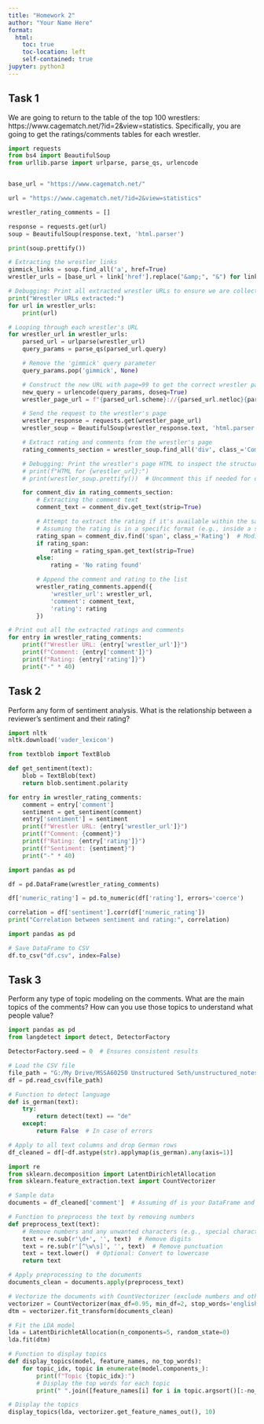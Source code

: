 ```yaml
---
title: "Homework 2"
author: "Your Name Here"
format:
  html:
    toc: true
    toc-location: left
    self-contained: true
jupyter: python3
---
```


## Task 1

We are going to return to the table of the top 100 wrestlers: https://www.cagematch.net/?id=2&view=statistics. Specifically, you are going to get the ratings/comments tables for each wrestler.

```python
import requests
from bs4 import BeautifulSoup
from urllib.parse import urlparse, parse_qs, urlencode


base_url = "https://www.cagematch.net/"

url = "https://www.cagematch.net/?id=2&view=statistics"

wrestler_rating_comments = []

response = requests.get(url)
soup = BeautifulSoup(response.text, 'html.parser')

print(soup.prettify())

# Extracting the wrestler links
gimmick_links = soup.find_all('a', href=True)
wrestler_urls = [base_url + link['href'].replace("&amp;", "&") for link in gimmick_links if 'gimmick=' in link['href']]

# Debugging: Print all extracted wrestler URLs to ensure we are collecting them correctly
print("Wrestler URLs extracted:")
for url in wrestler_urls:
    print(url)

# Looping through each wrestler's URL
for wrestler_url in wrestler_urls:
    parsed_url = urlparse(wrestler_url)
    query_params = parse_qs(parsed_url.query)

    # Remove the 'gimmick' query parameter
    query_params.pop('gimmick', None)

    # Construct the new URL with page=99 to get the correct wrestler page
    new_query = urlencode(query_params, doseq=True)
    wrestler_page_url = f"{parsed_url.scheme}://{parsed_url.netloc}{parsed_url.path}?{new_query}&page=99"

    # Send the request to the wrestler's page
    wrestler_response = requests.get(wrestler_page_url)
    wrestler_soup = BeautifulSoup(wrestler_response.text, 'html.parser')

    # Extract rating and comments from the wrestler's page
    rating_comments_section = wrestler_soup.find_all('div', class_='Comment')

    # Debugging: Print the wrestler's page HTML to inspect the structure (optional)
    # print(f"HTML for {wrestler_url}:")
    # print(wrestler_soup.prettify())  # Uncomment this if needed for debugging

    for comment_div in rating_comments_section:
        # Extracting the comment text
        comment_text = comment_div.get_text(strip=True)

        # Attempt to extract the rating if it's available within the same div
        # Assuming the rating is in a specific format (e.g., inside a span with a specific class)
        rating_span = comment_div.find('span', class_='Rating')  # Modify the class if necessary
        if rating_span:
            rating = rating_span.get_text(strip=True)
        else:
            rating = 'No rating found'

        # Append the comment and rating to the list
        wrestler_rating_comments.append({
            'wrestler_url': wrestler_url,
            'comment': comment_text,
            'rating': rating
        })

# Print out all the extracted ratings and comments
for entry in wrestler_rating_comments:
    print(f"Wrestler URL: {entry['wrestler_url']}")
    print(f"Comment: {entry['comment']}")
    print(f"Rating: {entry['rating']}")
    print("-" * 40)
```


## Task 2

Perform any form of sentiment analysis. What is the relationship between a reviewer's sentiment and their rating?
```python
import nltk
nltk.download('vader_lexicon')
```

```python
from textblob import TextBlob

def get_sentiment(text):
    blob = TextBlob(text)
    return blob.sentiment.polarity

for entry in wrestler_rating_comments:
    comment = entry['comment']
    sentiment = get_sentiment(comment)
    entry['sentiment'] = sentiment  
    print(f"Wrestler URL: {entry['wrestler_url']}")
    print(f"Comment: {comment}")
    print(f"Rating: {entry['rating']}")
    print(f"Sentiment: {sentiment}")  
    print("-" * 40)
```

```python
import pandas as pd

df = pd.DataFrame(wrestler_rating_comments)

df['numeric_rating'] = pd.to_numeric(df['rating'], errors='coerce')

correlation = df['sentiment'].corr(df['numeric_rating'])
print("Correlation between sentiment and rating:", correlation)
```
```python
import pandas as pd

# Save DataFrame to CSV
df.to_csv("df.csv", index=False)
```
## Task 3

Perform any type of topic modeling on the comments. What are the main topics of the comments? How can you use those topics to understand what people value?

```python
import pandas as pd
from langdetect import detect, DetectorFactory

DetectorFactory.seed = 0  # Ensures consistent results

# Load the CSV file
file_path = "G:/My Drive/MSSA60250 Unstructured Seth/unstructured_notes/df.csv"
df = pd.read_csv(file_path)

# Function to detect language
def is_german(text):
    try:
        return detect(text) == "de"
    except:
        return False  # In case of errors

# Apply to all text columns and drop German rows
df_cleaned = df[~df.astype(str).applymap(is_german).any(axis=1)]
```

```python
import re
from sklearn.decomposition import LatentDirichletAllocation
from sklearn.feature_extraction.text import CountVectorizer

# Sample data
documents = df_cleaned['comment']  # Assuming df is your DataFrame and 'comment' is the column with text

# Function to preprocess the text by removing numbers
def preprocess_text(text):
    # Remove numbers and any unwanted characters (e.g., special characters)
    text = re.sub(r'\d+', '', text)  # Remove digits
    text = re.sub(r'[^\w\s]', '', text)  # Remove punctuation
    text = text.lower()  # Optional: Convert to lowercase
    return text

# Apply preprocessing to the documents
documents_clean = documents.apply(preprocess_text)

# Vectorize the documents with CountVectorizer (exclude numbers and other unwanted tokens)
vectorizer = CountVectorizer(max_df=0.95, min_df=2, stop_words='english')
dtm = vectorizer.fit_transform(documents_clean)

# Fit the LDA model
lda = LatentDirichletAllocation(n_components=5, random_state=0)
lda.fit(dtm)

# Function to display topics
def display_topics(model, feature_names, no_top_words):
    for topic_idx, topic in enumerate(model.components_):
        print(f"Topic {topic_idx}:")
        # Display the top words for each topic
        print(" ".join([feature_names[i] for i in topic.argsort()[:-no_top_words - 1:-1]]))

# Display the topics
display_topics(lda, vectorizer.get_feature_names_out(), 10)

```